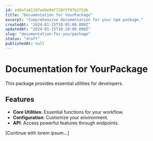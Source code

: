 ```yaml
---
id: ed0efa41197ed9e94f728ff797b2f53b
title: "Documentation for YourPackage"
excerpt: "Comprehensive documentation for your npm package."
createdAt: "2024-01-15T10:05:00.000Z"
updatedAt: "2024-01-15T10:10:00.000Z"
slug: "documentation-for-yourpackage"
status: "draft"
publishedAt: null
---
```


# Documentation for YourPackage

This package provides essential utilities for developers.

## Features

- **Core Utilities**: Essential functions for your workflow.
- **Configuration**: Customize your environment.
- **API**: Access powerful features through endpoints.

[Continue with lorem ipsum...]
